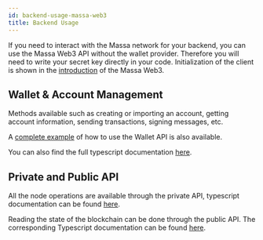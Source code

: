 ```yaml
---
id: backend-usage-massa-web3
title: Backend Usage
---
```


If you need to interact with the Massa network for your backend, you can use the Massa Web3 API without the wallet provider. Therefore
you will need to write your secret key directly in your code. Initialization of the client is shown in the [introduction](/docs/build/massa-web3#without-wallet-provider)
of the Massa Web3.

## Wallet & Account Management

Methods available such as creating or importing an account, getting account information, sending transactions, signing
messages, etc.

A [complete example](https://github.com/massalabs/massa-web3/blob/main/examples/wallet/index.ts) of how to use the Wallet
API is also available.

You can also find the full typescript documentation [here](https://web3.docs.massa.net/classes/WalletClient.html).

## Private and Public API

All the node operations are available through the private API, typescript documentation can be found [here](https://web3.docs.massa.net/classes/PrivateApiClient.html).

Reading the state of the blockchain can be done through the public API. The corresponding Typescript documentation can be found
[here](https://web3.docs.massa.net/classes/PublicApiClient.html).
